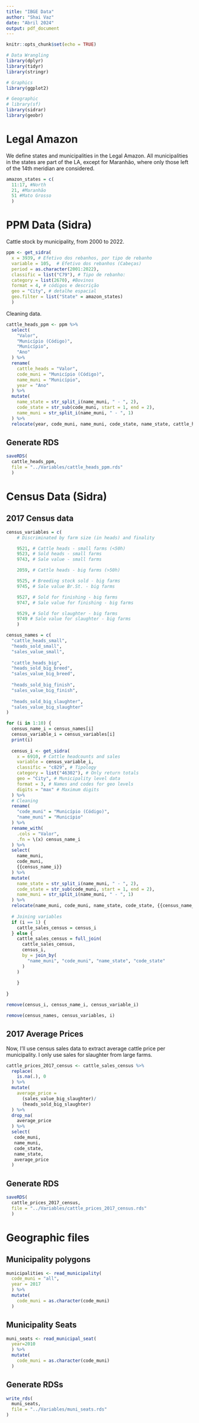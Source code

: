 ```yaml
---
title: "IBGE Data"
author: "Shai Vaz"
date: "Abril 2024"
output: pdf_document
---
```


```r
knitr::opts_chunk$set(echo = TRUE)
```

```r
# Data Wrangling
library(dplyr)
library(tidyr)
library(stringr)

# Graphics
library(ggplot2)

# Geographic
# library(sf)
library(sidrar)
library(geobr)
```

# Legal Amazon

We define states and municipalities in the Legal Amazon. All municipalities in the states are part of the LA, except for Maranhão, where only those left of the 14th meridian are considered.

```r
amazon_states = c(
  11:17, #North
  21, #Maranhão
  51 #Mato Grosso
  )
```

# PPM Data (Sidra)

Cattle stock by municipality, from 2000 to 2022.

```r
ppm <- get_sidra(
  x = 3939, # Efetivo dos rebanhos, por tipo de rebanho
  variable = 105,  # Efetivo dos rebanhos (Cabeças)
  period = as.character(2001:2022),
  classific = list("C79"), # Tipo de rebanho:
  category = list(2670), #Bovinos
  format = 4, # códigos e descrição
  geo = "City", # detalhe espacial
  geo.filter = list("State" = amazon_states)
  )
```

Cleaning data.

```r
cattle_heads_ppm <- ppm %>% 
  select(
    "Valor",
    "Município (Código)",
    "Município",
    "Ano"
  ) %>% 
  rename(
    cattle_heads = "Valor",
    code_muni = "Município (Código)",
    name_muni = "Município",
    year = "Ano"
  ) %>% 
  mutate(
    name_state = str_split_i(name_muni, " - ", 2),
    code_state = str_sub(code_muni, start = 1, end = 2),
    name_muni = str_split_i(name_muni, " - ", 1)
  ) %>% 
  relocate(year, code_muni, name_muni, code_state, name_state, cattle_heads)
```

## Generate RDS

```r
saveRDS(
  cattle_heads_ppm,
  file = "../Variables/cattle_heads_ppm.rds"
  )
```

# Census Data (Sidra)

## 2017 Census data

```r
census_variables = c(
    # Discriminated by farm size (in heads) and finality

    9521, # Cattle heads - small farms (<50h)
    9523, # Sold heads - small farms
    9743, # Sale value - small farms

    2059, # Cattle heads - big farms (>50h)

    9525, # Breeding stock sold - big farms 
    9745, # Sale value Br.St. - big farms

    9527, # Sold for finishing - big farms 
    9747, # Sale value for finishing - big farms 

    9529, # Sold for slaughter - big farms
    9749 # Sale value for slaughter - big farms  
    )

census_names = c(
  "cattle_heads_small",
  "heads_sold_small",
  "sales_value_small",
  
  "cattle_heads_big",
  "heads_sold_big_breed",
  "sales_value_big_breed",
  
  "heads_sold_big_finish",
  "sales_value_big_finish",
  
  "heads_sold_big_slaughter",
  "sales_value_big_slaughter"
)
```

```r
for (i in 1:10) {
  census_name_i = census_names[i]
  census_variable_i = census_variables[i]
  print(i)
  
  census_i <- get_sidra(
    x = 6910, # Cattle headcounts and sales
    variable = census_variable_i,
    classific = "c829", # Tipology
    category = list("46302"), # Only return totals
    geo = "City", # Municipality level data
    format = 3, # Names and codes for geo levels  
    digits = "max" # Maximum digits
  ) %>% 
  # Cleaning
  rename(
    "code_muni" = "Município (Código)",
    "name_muni" = "Município"
  ) %>%
  rename_with(
    .cols = "Valor",
    .fn = \(x) census_name_i
  ) %>% 
  select(
    name_muni,
    code_muni,
    {{census_name_i}}
  ) %>% 
  mutate(
    name_state = str_split_i(name_muni, " - ", 2),
    code_state = str_sub(code_muni, start = 1, end = 2),
    name_muni = str_split_i(name_muni, " - ", 1)
  ) %>% 
  relocate(name_muni, code_muni, name_state, code_state, {{census_name_i}})
  
  # Joining variables
  if (i == 1) {
    cattle_sales_census = census_i
  } else {
    cattle_sales_census = full_join(
      cattle_sales_census,
      census_i,
      by = join_by(
        "name_muni", "code_muni", "name_state", "code_state"
      )
    )
      
    }
  
}

remove(census_i, census_name_i, census_variable_i)

```

```r
remove(census_names, census_variables, i)
```

## 2017 Average Prices

Now, I'll use census sales data to extract average cattle price per municipality. I only use sales for slaughter from large farms.

```r
cattle_prices_2017_census <- cattle_sales_census %>%
  replace(
    is.na(.), 0
  ) %>% 
  mutate(
    average_price =
      (sales_value_big_slaughter)/
      (heads_sold_big_slaughter)
  ) %>% 
  drop_na(
    average_price
  ) %>% 
  select(
   code_muni,
   name_muni,
   code_state,
   name_state,
   average_price
  )
```

## Generate RDS

```r
saveRDS(
  cattle_prices_2017_census,
  file = "../Variables/cattle_prices_2017_census.rds"
  )
```

# Geographic files

## Municipality polygons

```r
municipalities <- read_municipality(
  code_muni = "all", 
  year = 2017
  ) %>% 
  mutate(
    code_muni = as.character(code_muni)
  )
```

## Municipality Seats

```r
muni_seats <- read_municipal_seat(
  year=2010
  ) %>% 
  mutate(
    code_muni = as.character(code_muni)
  )
```


## Generate RDSs

```r
write_rds(
  muni_seats,
  file = "../Variables/muni_seats.rds"
)
```

